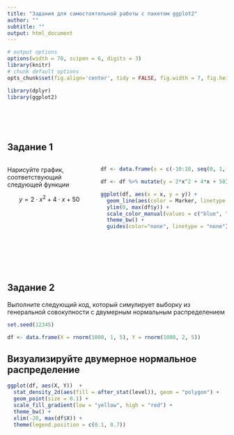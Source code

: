 ```yaml
---
title: "Задания для самостоятельной работы с пакетом ggplot2"
author: ""
subtitle: ""
output: html_document
---
```


```r
# output options
options(width = 70, scipen = 6, digits = 3)
library(knitr)
# chunk default options
opts_chunk$set(fig.align='center', tidy = FALSE, fig.width = 7, fig.height = 3, warning = FALSE, echo =FALSE, message = FALSE)
```

```r
library(dplyr)
library(ggplot2)
```

<br> <br> <br>

## Задание 1

::: columns
::: {.column width="40%"}
Нарисуйте график, соответствующий следующей функции

$$
y = 2 \cdot x^2 + 4 \cdot x + 50
$$
:::

::: {.column width="60%"}
```r
df <- data.frame(x = c(-10:10, seq(0, 1, 0.001)))

df <- df %>% mutate(y = 2*x^2 + 4*x + 50) %>% mutate(Marker = ifelse(x<=0, "negative", "positive"))

ggplot(df, aes(x = x, y = y)) + 
  geom_line(aes(color = Marker, linetype = Marker), size = 2) + 
  ylim(0, max(df$y)) + 
  scale_color_manual(values = c("blue", "red")) +
  theme_bw() +
  guides(color="none", linetype = "none")
  



```
:::
:::

<br> <br>

## Задание 2

Выполните следующий код, который симулирует выборку из генеральной совокупности с двумерным нормальным распределением

```r
set.seed(12345)

df <- data.frame(X = rnorm(1000, 1, 5), Y = rnorm(1000, 2, 5)) 

```

## Визуализируйте двумерное нормальное распределение

```r
ggplot(df, aes(X, Y))  + 
  stat_density_2d(aes(fill = after_stat(level)), geom = "polygon") + 
  geom_point(size = 0.1) +
  scale_fill_gradient(low = "yellow", high = "red") +
  theme_bw() +
  xlim(-20, max(df$X)) + 
  theme(legend.position = c(0.1, 0.7))

```
